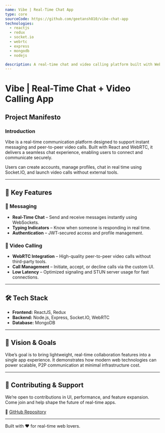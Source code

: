 ```yaml
---
name: Vibe | Real-Time Chat App
type: core
sourceCode: https://github.com/geetansh810/vibe-chat-app
technologies:
  - reactjs
  - redux
  - socket.io
  - webrtc
  - express
  - mongodb
  - nodejs

description: A real-time chat and video calling platform built with WebRTC and Socket.IO, supporting authenticated messaging, user profiles, and dynamic presence tracking.
---
```


# Vibe | Real-Time Chat + Video Calling App

## Project Manifesto

### Introduction
Vibe is a real-time communication platform designed to support instant messaging and peer-to-peer video calls. Built with React and WebRTC, it delivers a seamless chat experience, enabling users to connect and communicate securely.

Users can create accounts, manage profiles, chat in real time using Socket.IO, and launch video calls without external tools.

---

## 🌟 Key Features
### 💬 Messaging
- **Real-Time Chat** – Send and receive messages instantly using WebSockets.
- **Typing Indicators** – Know when someone is responding in real time.
- **Authentication** – JWT-secured access and profile management.

### 🎥 Video Calling
- **WebRTC Integration** – High-quality peer-to-peer video calls without third-party tools.
- **Call Management** – Initiate, accept, or decline calls via the custom UI.
- **Low Latency** – Optimized signaling and STUN server usage for fast connections.

---

## 🛠 Tech Stack

- **Frontend:** ReactJS, Redux
- **Backend:** Node.js, Express, Socket.IO, WebRTC
- **Database:** MongoDB

---

## 🎯 Vision & Goals

Vibe’s goal is to bring lightweight, real-time collaboration features into a single app experience. It demonstrates how modern web technologies can power scalable, P2P communication at minimal infrastructure cost.

---

## 🤝 Contributing & Support

We’re open to contributions in UI, performance, and feature expansion. Come join and help shape the future of real-time apps.

🔗 [GitHub Repository](https://github.com/geetansh810/vibe-chat-app)

---

Built with ❤️ for real-time web lovers.